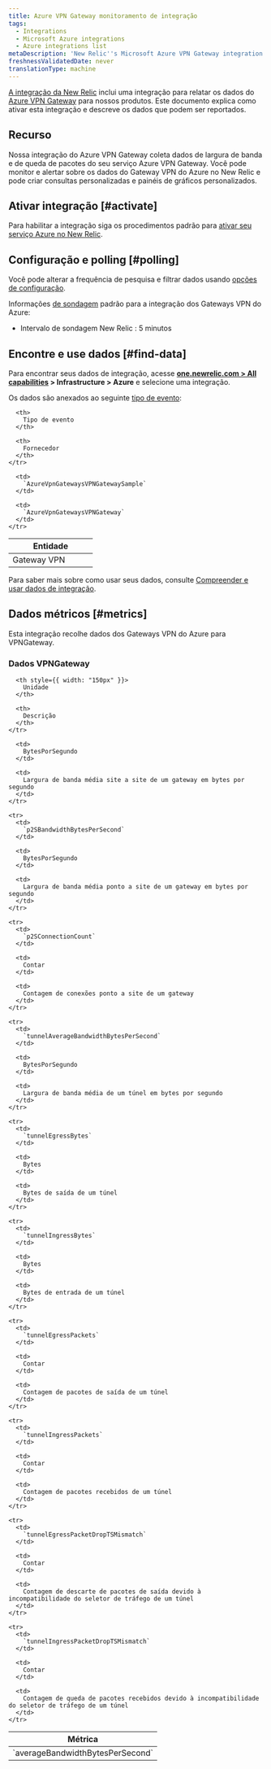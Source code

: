 ```yaml
---
title: Azure VPN Gateway monitoramento de integração
tags:
  - Integrations
  - Microsoft Azure integrations
  - Azure integrations list
metaDescription: 'New Relic''s Microsoft Azure VPN Gateway integration: what data it reports and how to enable it.'
freshnessValidatedDate: never
translationType: machine
---
```


[A integração da New Relic](/docs/infrastructure/integrations-getting-started/getting-started/introduction-infrastructure-integrations) inclui uma integração para relatar os dados do [Azure VPN Gateway](https://docs.microsoft.com/en-us/azure/vpn-gateway/vpn-gateway-about-vpngateways) para nossos produtos. Este documento explica como ativar esta integração e descreve os dados que podem ser reportados.

## Recurso

Nossa integração do Azure VPN Gateway coleta dados de largura de banda e de queda de pacotes do seu serviço Azure VPN Gateway. Você pode monitor e alertar sobre os dados do Gateway VPN do Azure no New Relic e pode criar consultas personalizadas e painéis de gráficos personalizados.

## Ativar integração [#activate]

Para habilitar a integração siga os procedimentos padrão para [ativar seu serviço Azure no New Relic](/docs/infrastructure/microsoft-azure-integrations/getting-started/activate-azure-integrations).

## Configuração e polling [#polling]

Você pode alterar a frequência de pesquisa e filtrar dados usando [opções de configuração](/docs/integrations/new-relic-integrations/getting-started/configure-polling-frequency-data-collection-cloud-integrations).

Informações [de sondagem](/docs/infrastructure/microsoft-azure-integrations/getting-started/azure-integration-polling) padrão para a integração dos Gateways VPN do Azure:

* Intervalo de sondagem New Relic : 5 minutos

## Encontre e use dados [#find-data]

Para encontrar seus dados de integração, acesse <DoNotTranslate>**[one.newrelic.com > All capabilities](https://one.newrelic.com/all-capabilities) > Infrastructure > Azure**</DoNotTranslate> e selecione uma integração.

Os dados são anexados ao seguinte [tipo de evento](/docs/data-apis/understand-data/new-relic-data-types/#event-data):

<table>
  <thead>
    <tr>
      <th width="150px">
        Entidade
      </th>

      <th>
        Tipo de evento
      </th>

      <th>
        Fornecedor
      </th>
    </tr>
  </thead>

  <tbody>
    <tr>
      <td>
        Gateway VPN
      </td>

      <td>
        `AzureVpnGatewaysVPNGatewaySample`
      </td>

      <td>
        `AzureVpnGatewaysVPNGateway`
      </td>
    </tr>
  </tbody>
</table>

Para saber mais sobre como usar seus dados, consulte [Compreender e usar dados de integração](/docs/infrastructure/integrations/find-use-infrastructure-integration-data).

## Dados métricos [#metrics]

Esta integração recolhe dados dos Gateways VPN do Azure para VPNGateway.

### Dados VPNGateway

<table>
  <thead>
    <tr>
      <th style={{ width: "375px" }}>
        Métrica
      </th>

      <th style={{ width: "150px" }}>
        Unidade
      </th>

      <th>
        Descrição
      </th>
    </tr>
  </thead>

  <tbody>
    <tr>
      <td>
        `averageBandwidthBytesPerSecond`
      </td>

      <td>
        BytesPorSegundo
      </td>

      <td>
        Largura de banda média site a site de um gateway em bytes por segundo
      </td>
    </tr>

    <tr>
      <td>
        `p2SBandwidthBytesPerSecond`
      </td>

      <td>
        BytesPorSegundo
      </td>

      <td>
        Largura de banda média ponto a site de um gateway em bytes por segundo
      </td>
    </tr>

    <tr>
      <td>
        `p2SConnectionCount`
      </td>

      <td>
        Contar
      </td>

      <td>
        Contagem de conexões ponto a site de um gateway
      </td>
    </tr>

    <tr>
      <td>
        `tunnelAverageBandwidthBytesPerSecond`
      </td>

      <td>
        BytesPorSegundo
      </td>

      <td>
        Largura de banda média de um túnel em bytes por segundo
      </td>
    </tr>

    <tr>
      <td>
        `tunnelEgressBytes`
      </td>

      <td>
        Bytes
      </td>

      <td>
        Bytes de saída de um túnel
      </td>
    </tr>

    <tr>
      <td>
        `tunnelIngressBytes`
      </td>

      <td>
        Bytes
      </td>

      <td>
        Bytes de entrada de um túnel
      </td>
    </tr>

    <tr>
      <td>
        `tunnelEgressPackets`
      </td>

      <td>
        Contar
      </td>

      <td>
        Contagem de pacotes de saída de um túnel
      </td>
    </tr>

    <tr>
      <td>
        `tunnelIngressPackets`
      </td>

      <td>
        Contar
      </td>

      <td>
        Contagem de pacotes recebidos de um túnel
      </td>
    </tr>

    <tr>
      <td>
        `tunnelEgressPacketDropTSMismatch`
      </td>

      <td>
        Contar
      </td>

      <td>
        Contagem de descarte de pacotes de saída devido à incompatibilidade do seletor de tráfego de um túnel
      </td>
    </tr>

    <tr>
      <td>
        `tunnelIngressPacketDropTSMismatch`
      </td>

      <td>
        Contar
      </td>

      <td>
        Contagem de queda de pacotes recebidos devido à incompatibilidade do seletor de tráfego de um túnel
      </td>
    </tr>
  </tbody>
</table>